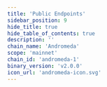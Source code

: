 ```yaml
---
title: 'Public Endpoints'
sidebar_position: 9
hide_title: true
hide_table_of_contents: true
description: ''
chain_name: 'Andromeda'
scope: 'mainnet'
chain_id: 'andromeda-1'
binary_version: 'v2.0.0'
icon_url: 'andromeda-icon.svg'
---
```



<PageTitle
  iconUrl="img/andromeda-icon.svg"
  title="Andromeda Public Endpoints"
  chainId="andromeda-1"
  version="v2.0.0"
/>

<PublicEndpoints chainId="andromeda-1" />